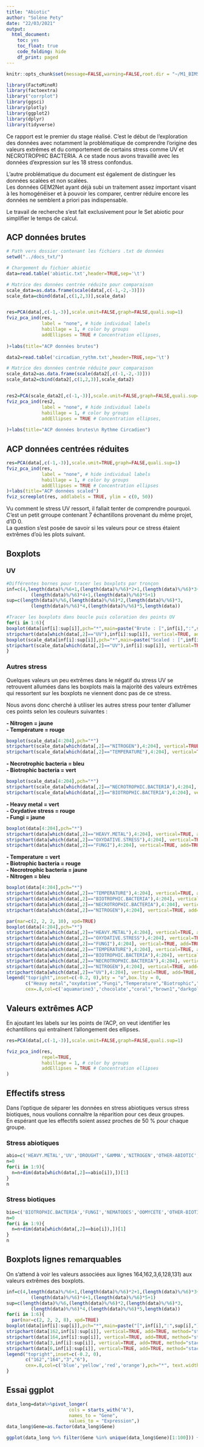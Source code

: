```yaml
---
title: "Abiotic"
author: "Solène Pety"
date: "22/03/2021"
output:
  html_document:
    toc: yes
    toc_float: true
    code_folding: hide
    df_print: paged
---
```


```r
knitr::opts_chunk$set(message=FALSE,warning=FALSE,root.dir = "~/M1_BIMS/Stage/Rstudio/.Rmd_html/")
```


```r
library(FactoMineR)
library(factoextra)
library("corrplot")
library(ggsci)
library(plotly)
library(ggplot2)
library(dplyr)
library(tidyverse)
```

Ce rapport est le premier du stage réalisé. C'est le début de l'exploration des données avec notamment la problématique de comprendre l'origine des valeurs extrêmes et du comportement de certains stress comme UV et NECROTROPHIC BACTERIA. A ce stade nous avons travaillé avec les données d'expression sur les 18 stress confondus.  

L'autre problématique du document est également de distinguer les données scalées et non scalées.  
Les données GEM2Net ayant déjà subi un traitement assez important visant à les homogénéiser et à pouvoir les comparer, centrer réduire encore les données ne semblent a priori pas indispensable.  

Le travail de recherche s'est fait exclusivement pour le Set abiotic pour simplifier le temps de calcul. 

## **ACP données brutes**
```r
# Path vers dossier contenant les fichiers .txt de données
setwd("../docs_txt/")

# Chargement du fichier abiotic
data=read.table('abiotic.txt',header=TRUE,sep='\t')

# Matrice des données centrée réduite pour comparaison
scale_data=as.data.frame(scale(data[,c(-1,-2,-3)]))
scale_data=cbind(data[,c(1,2,3)],scale_data)


res=PCA(data[,c(-1,-3)],scale.unit=FALSE,graph=FALSE,quali.sup=1)
fviz_pca_ind(res,
             label = "none", # hide individual labels
             habillage = 1, # color by groups
             addEllipses = TRUE # Concentration ellipses,
            
)+labs(title="ACP données brutes")

data2=read.table('circadian_rythm.txt',header=TRUE,sep='\t')

# Matrice des données centrée réduite pour comparaison
scale_data2=as.data.frame(scale(data2[,c(-1,-2,-3)]))
scale_data2=cbind(data2[,c(1,2,3)],scale_data2)


res2=PCA(scale_data2[,c(-1,-3)],scale.unit=FALSE,graph=FALSE,quali.sup=1)
fviz_pca_ind(res2,
             label = "none", # hide individual labels
             habillage = 1, # color by groups
             addEllipses = TRUE # Concentration ellipses,
            
)+labs(title="ACP données brutes\n Rythme Circadien")
```

## **ACP données centrées réduites**

      
```r
res=PCA(data[,c(-1,-3)],scale.unit=TRUE,graph=FALSE,quali.sup=1)
fviz_pca_ind(res,
             label = "none", # hide individual labels
             habillage = 1, # color by groups
             addEllipses = TRUE # Concentration ellipses
)+labs(title="ACP données scaled")
fviz_screeplot(res, addlabels = TRUE, ylim = c(0, 50))
```

Vu comment le stress UV ressort, il fallait tenter de comprendre pourquoi. C'est un petit grroupe contenant 7 échantillons provenant du même projet, d'ID 0.  
La question s'est posée de savoir si les valeurs pour ce stress étaient extrêmes d'où les plots suivant.  
  
## **Boxplots**  
### **UV**
```r
#Différentes bornes pour tracer les boxplots par tronçon
inf=c(4,length(data)%/%6+1,(length(data)%/%6)*2+1,(length(data)%/%6)*3+1,
         (length(data)%/%6)*4+1,(length(data)%/%6)*5+1)
sup=c(length(data)%/%6,(length(data)%/%6)*2,(length(data)%/%6)*3,
         (length(data)%/%6)*4,(length(data)%/%6)*5,length(data))

#Tracer les boxplots dans boucle puis coloration des points UV 
for(i in 1:6){
boxplot(data[inf[i]:sup[i]],pch="*",main=paste("Brute : [",inf[i],":",sup[i],"]"))
stripchart(data[which(data[,2]=="UV"),inf[i]:sup[i]], vertical=TRUE, add=TRUE, method="stack", col='red', pch="*")
boxplot(scale_data[inf[i]:sup[i]],pch="*",main=paste("Scaled : [",inf[i],":",sup[i],"]"))
stripchart(scale_data[which(data[,2]=="UV"),inf[i]:sup[i]], vertical=TRUE, add=TRUE, method="stack", col='red', pch="*")
}
```
### **Autres stress**  
  
Quelques valeurs un peu extrêmes dans le négatif du stress UV se retrouvent allumées dans les boxplots mais la majorité des valeurs extrêmes qui ressortent sur les boxplots ne viennent donc pas de ce stress.  

Nous avons donc cherché à utiliser les autres stress pour tenter d'allumer ces points selon les couleurs suivantes :  
  
**- Nitrogen = jaune**  
**- Température = rouge ** 
  
```r
boxplot(scale_data[4:204],pch="*")
stripchart(scale_data[which(data[,2]=="NITROGEN"),4:204], vertical=TRUE, add=TRUE, method="stack", col='yellow', pch="*")
stripchart(scale_data[which(data[,2]=="TEMPERATURE"),4:204], vertical=TRUE, add=TRUE, method="stack", col='red', pch="*")

```
  
**- Necrotrophic bacteria = bleu**  
**- Biotrophic bacteria = vert**  
  
```r
boxplot(scale_data[4:204],pch="*")
stripchart(scale_data[which(data[,2]=="NECROTROPHIC.BACTERIA"),4:204], vertical=TRUE, add=TRUE, method="stack", col='blue', pch="*")
stripchart(scale_data[which(data[,2]=="BIOTROPHIC.BACTERIA"),4:204], vertical=TRUE, add=TRUE, method="stack", col='green', pch="*")
```
  
**- Heavy metal = vert**  
**- Oxydative stress = rouge**  
**- Fungi = jaune**  
  
```r
boxplot(data[4:204],pch="*")
stripchart(data[which(data[,2]=="HEAVY.METAL"),4:204], vertical=TRUE, add=TRUE, method="stack", col='green', pch="*")
stripchart(data[which(data[,2]=="OXYDATIVE.STRESS"),4:204], vertical=TRUE, add=TRUE, method="stack", col='red', pch="*")
stripchart(data[which(data[,2]=="FUNGI"),4:204], vertical=TRUE, add=TRUE, method="stack", col='yellow', pch="*")
```
  
**- Temperature = vert**  
**- Biotrophic bacteria = rouge**  
**- Necrotrophic bacteria = jaune**  
**- Nitrogen = bleu**  
  
```r
boxplot(data[4:204],pch="*")
stripchart(data[which(data[,2]=="TEMPERATURE"),4:204], vertical=TRUE, add=TRUE, method="stack", col='green', pch="*")
stripchart(data[which(data[,2]=="BIOTROPHIC.BACTERIA"),4:204], vertical=TRUE, add=TRUE, method="stack", col='red', pch="*")
stripchart(data[which(data[,2]=="NECROTROPHIC.BACTERIA"),4:204], vertical=TRUE, add=TRUE, method="stack", col='yellow', pch="*")
stripchart(data[which(data[,2]=="NITROGEN"),4:204], vertical=TRUE, add=TRUE, method="stack", col="blue", pch="*")
```



```r
par(mar=c(2, 2, 2, 10), xpd=TRUE)
boxplot(data[4:204],pch="*")
stripchart(data[which(data[,2]=="HEAVY.METAL"),4:204], vertical=TRUE, add=TRUE, method="stack", col='aquamarine3', pch="*")
stripchart(data[which(data[,2]=="OXYDATIVE.STRESS"),4:204], vertical=TRUE, add=TRUE, method="stack", col='chocolate', pch="*")
stripchart(data[which(data[,2]=="FUNGI"),4:204], vertical=TRUE, add=TRUE, method="stack", col='coral', pch="*")
stripchart(data[which(data[,2]=="TEMPERATURE"),4:204], vertical=TRUE, add=TRUE, method="stack", col='brown1', pch="*")
stripchart(data[which(data[,2]=="BIOTROPHIC.BACTERIA"),4:204], vertical=TRUE, add=TRUE, method="stack", col='darkgoldenrod2', pch="*")
stripchart(data[which(data[,2]=="NECROTROPHIC.BACTERIA"),4:204], vertical=TRUE, add=TRUE, method="stack", col='hotpink', pch="*")
stripchart(data[which(data[,2]=="NITROGEN"),4:204], vertical=TRUE, add=TRUE, method="stack", col="forestgreen", pch="*")
stripchart(data[which(data[,2]=="UV"),4:204], vertical=TRUE, add=TRUE, method="stack", col="darkorchid3", pch="*")
legend("topright",inset=c(-0.2, 0),bty = "o",box.lty = 0,
       c("Heavy metal","oxydative","Fungi","Temperature","Biotrophic","Necrotrophic","Nitrogen","UV"),
       cex=.8,col=c('aquamarine3','chocolate',"coral","brown1","darkgoldenrod2","hotpink","forestgreen","darkorchid3"),pch="*", text.width = 5)
```


## **Valeurs extrêmes ACP**  

En ajoutant les labels sur les points de l'ACP, on veut identifier les échantillons qui entraînent l'allongement des ellipses.  

```r
res=PCA(data[,c(-1,-3)],scale.unit=FALSE,graph=FALSE,quali.sup=1)

fviz_pca_ind(res,
             repel=TRUE,
             habillage = 1, # color by groups
             addEllipses = TRUE # Concentration ellipses
)
```

## **Effectifs stress**  
  
Dans l'optique de séparer les données en stress abiotiques versus stress biotiques, nous voulions connaître la réparition pour ces deux groupes.  
En espérant que les effectifs soient assez proches de 50 % pour chaque groupe.  

### **Stress abiotiques**  

```r
abio=c('HEAVY.METAL','UV','DROUGHT','GAMMA','NITROGEN','OTHER-ABIOTIC','OXYDATIVE.STRESS','SALT','TEMPERATURE')
n=0
for(i in 1:9){
  n=n+dim(data[which(data[,2]==abio[i]),])[1]
}
n
```
### **Stress biotiques**  
```r
bio=c('BIOTROPHIC.BACTERIA','FUNGI','NEMATODES','OOMYCETE','OTHER-BIOTIC','RHODOCOCCUS','STIFENIA','NECROTROPHIC.BACTERIA','VIRUS')
n=0
for(i in 1:9){
  n=n+dim(data[which(data[,2]==bio[i]),])[1]
}
n
```

## **Boxplots lignes remarquables**
  
On s'attend à voir les valeurs associées aux lignes 164,162,3,6,128,131) aux valeurs extrêmes des boxplots.  
  
```r
inf=c(4,length(data)%/%6+1,(length(data)%/%6)*2+1,(length(data)%/%6)*3+1,
         (length(data)%/%6)*4+1,(length(data)%/%6)*5+1)
sup=c(length(data)%/%6,(length(data)%/%6)*2,(length(data)%/%6)*3,
         (length(data)%/%6)*4,(length(data)%/%6)*5,length(data))
for(i in 1:6){
  par(mar=c(2, 2, 2, 8), xpd=TRUE)
boxplot(data[inf[i]:sup[i]],pch="*",main=paste("[",inf[i],":",sup[i],"]"))
stripchart(data[162,inf[i]:sup[i]], vertical=TRUE, add=TRUE, method="stack", col='blue', pch="*")
stripchart(data[164,inf[i]:sup[i]], vertical=TRUE, add=TRUE, method="stack", col='yellow', pch="*")
stripchart(data[3,inf[i]:sup[i]], vertical=TRUE, add=TRUE, method="stack", col='red', pch="*")
stripchart(data[6,inf[i]:sup[i]], vertical=TRUE, add=TRUE, method="stack", col='orange', pch="*")
legend("topright",inset=c(-0.2, 0),
       c("162","164","3","6"),
       cex=.8,col=c('blue','yellow','red','orange'),pch="*", text.width = 5)
}
```
  
## **Essai ggplot**  

```r
data_long=data%>%pivot_longer(
                       cols = starts_with("A"),
                       names_to = "Gene",
                       values_to = "Expression",)
data_long$Gene=as.factor(data_long$Gene)

ggplot(data_long %>% filter(Gene %in% unique(data_long$Gene)[1:100])) + geom_boxplot(aes(x=Gene, y = Expression))
```